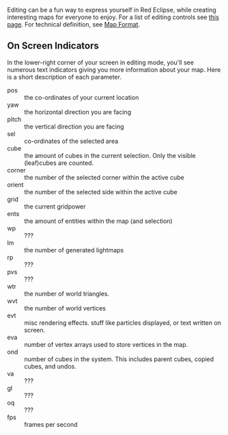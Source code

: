 Editing can be a fun way to express yourself in Red Eclipse, while creating interesting maps for everyone to enjoy. For a list of editing controls see [[Editing Controls|this page]]. For technical definition, see [[Map Format]].

== On Screen Indicators ==



In the lower-right corner of your screen in editing mode, you'll see numerous text indicators giving you more information about your map. Here is a short description of each parameter. 


;pos
:the co-ordinates of your current location
;yaw
:the horizontal direction you are facing
;pitch
:the vertical direction you are facing
;sel
:co-ordinates of the selected area
;cube
:the amount of cubes in the current selection. Only the visible (leaf)cubes are counted.
;corner
:the number of the selected corner within the active cube
;orient
:the number of the selected side within the active cube
;grid
:the current gridpower 
;ents
:the amount of entities within the map (and selection)
;wp
:???
;lm
:the number of generated lightmaps
;rp
:???
;pvs
:???
;wtr
:the number of world triangles.
;wvt
:the number of world vertices
;evt
:misc rendering effects. stuff like particles displayed, or text written on screen.
;eva
:number of vertex arrays used to store vertices in the map.
;ond
:number of cubes in the system. This includes parent cubes, copied cubes, and undos.
;va
:???
;gl
:???
;oq
:???
;fps
:frames per second